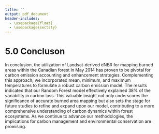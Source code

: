 ```yaml
---
title: ''
output: pdf_document
header-includes:
  - \usepackage{float}
  - \usepackage{sectsty}
---
```


# 5.0 Concluson

In conclusion, the utilization of Landsat-derived dNBR for mapping burned areas within the Canadian forest in May 2014 has proven to be pivotal for carbon emission accounting and enhancement strategies. Complementing this approach, we incorporated mean, minimum, and maximum temperatures to formulate a robust carbon emission model. The results indicated that our Random Forest model effectively explained 38% of the variability in carbon loss. This valuable insight not only underscores the significance of accurate burned area mapping but also sets the stage for future studies to refine and expand upon our model, contributing to a more comprehensive understanding of carbon dynamics within forest ecosystems. As we continue to advance our methodologies, the implications for carbon management and environmental conservation are promising.